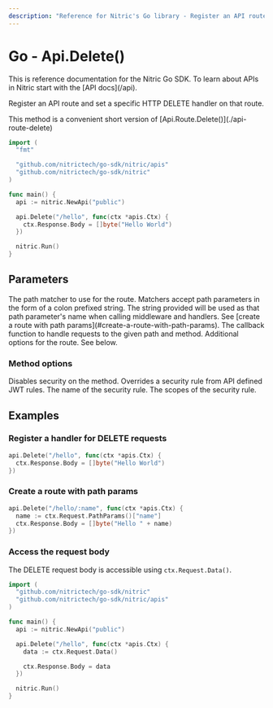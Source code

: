```yaml
---
description: "Reference for Nitric's Go library - Register an API route and set a specific HTTP DELETE handler on that route."
---
```


# Go - Api.Delete()

<Note>
  This is reference documentation for the Nitric Go SDK. To learn about APIs in
  Nitric start with the [API docs](/api).
</Note>

Register an API route and set a specific HTTP DELETE handler on that route.

<Note>
  This method is a convenient short version of
  [Api.Route.Delete()](./api-route-delete)
</Note>

```go
import (
  "fmt"

  "github.com/nitrictech/go-sdk/nitric/apis"
  "github.com/nitrictech/go-sdk/nitric"
)

func main() {
  api := nitric.NewApi("public")

  api.Delete("/hello", func(ctx *apis.Ctx) {
    ctx.Response.Body = []byte("Hello World")
  })

  nitric.Run()
}
```

## Parameters

<Properties>
  <Property name="path" required type="string">
    The path matcher to use for the route. Matchers accept path parameters in
    the form of a colon prefixed string. The string provided will be used as
    that path parameter's name when calling middleware and handlers. See [create
    a route with path params](#create-a-route-with-path-params).
  </Property>
  <Property name="handler" required type="interface{}">
    The callback function to handle requests to the given path and method.
  </Property>
  <Property name="options" type="...MethodOption">
    Additional options for the route. See below.
  </Property>
</Properties>

### Method options

<Properties>
  <Property name="WithNoMethodSecurity()" type="MethodOption">
    Disables security on the method.
  </Property>
  <Property name="WithMethodSecurity()" type="MethodOption">
    Overrides a security rule from API defined JWT rules.
    <Properties nested>
      <Property name="name" required type="string">
        The name of the security rule.
      </Property>
      <Property name="scopes" required type="[]string">
        The scopes of the security rule.
      </Property>
    </Properties>
  </Property>
</Properties>

## Examples

### Register a handler for DELETE requests

```go
api.Delete("/hello", func(ctx *apis.Ctx) {
  ctx.Response.Body = []byte("Hello World")
})
```

### Create a route with path params

```go
api.Delete("/hello/:name", func(ctx *apis.Ctx) {
  name := ctx.Request.PathParams()["name"]
  ctx.Response.Body = []byte("Hello " + name)
})
```

### Access the request body

The DELETE request body is accessible using `ctx.Request.Data()`.

```go
import (
  "github.com/nitrictech/go-sdk/nitric"
  "github.com/nitrictech/go-sdk/nitric/apis"
)

func main() {
  api := nitric.NewApi("public")

  api.Delete("/hello", func(ctx *apis.Ctx) {
    data := ctx.Request.Data()

    ctx.Response.Body = data
  })

  nitric.Run()
}
```
